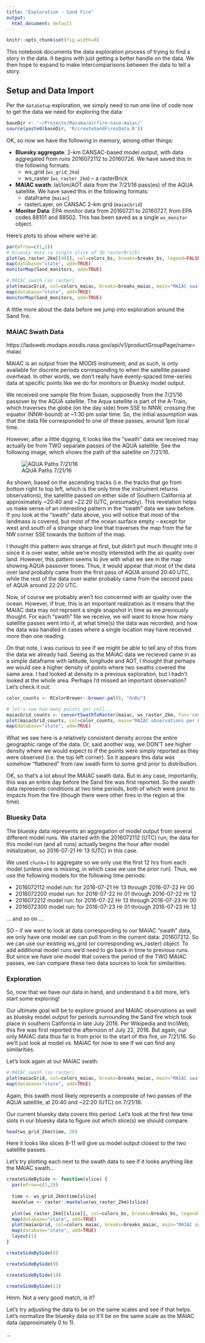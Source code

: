```yaml
---
title: "Exploration - Sand Fire"
output:
  html_document: default
---
```


```r
knitr::opts_chunk$set(fig.width=8)
```

This notebook documents the data exploration process of trying to find a story in the data. It begins with just getting a better handle on the data. We then hope to expand to make intercomparisons between the data to tell a story.

## Setup and Data Import

Per the `dataSetup` exploration, we simply need to run one line of code now to get the data we need for exploring the data:

```r
baseDir <- '~/Projects/Mazama/airfire-nasa-maiac/'
source(paste0(baseDir, 'R/createSandFiresData.R'))
```

OK, so now we have the following in memory, among other things:

* **Bluesky aggregate**: 2-km CANSAC-based model output, with data aggregated from runs 2016072112 to 20160726. We have saved this in the following formats:
    + ws_grid (`ws_grid_2km`)
    + ws_raster (`ws_raster_2km`) -- a rasterBrick

* **MAIAC swath**: lat/lon/AOT data from the 7/21/16 pass(es) of the AQUA satellite. We have saved this in the following formats:
    + dataframe (`maiac`)
    + rasterLayer, on CANSAC 2-km grid (`maiacGrid`)

* **Monitor Data**: EPA monitor data from 20160721 to 20160727, from EPA codes 88101 and 88502. This has been saved as a single `ws_monitor` object.

Here's plots to show where we're at:

```r
par(mfrow=c(1,2))
# bluesky data (a single slice of 3D rasterBrick)
plot(ws_raster_2km[[40]], col=colors_bs, breaks=breaks_bs, legend=FALSE, main="bluesky slice (as raster)\nw/ EPA monitors")
map(database="state", add=TRUE)
monitorMap(Sand_monitors, add=TRUE)

# MAIAC swath (as raster)
plot(maiacGrid, col=colors_maiac, breaks=breaks_maiac, main="MAIAC swath (as raster)\nw/ EPA monitors")
map(database="state", add=TRUE)
monitorMap(Sand_monitors, add=TRUE)
```

A little more about the data before we jump into exploration around the Sand fire.

### MAIAC Swath Data

https://ladsweb.modaps.eosdis.nasa.gov/api/v1/productGroupPage/name=maiac

MAIAC is an output from the MODIS instrument, and as such, is only available for discrete periods corresponding to when the satellite passed overhead. In other words, we don't really have evenly-spaced time-series data at specific points like we do for monitors or Bluesky model output.

We received one sample file from Susan, supposedly from the 7/21/16 passover by the AQUA satellite. The Aqua satellite is part of the A-Train, which traverses the globe (on the day side) from SSE to NNW, crossing the equator (NNW-bound) at ~1:30 pm solar time. So, the initial assumption was that the data file corresponded to one of these passes, around 1pm local time.

However, after a little digging, it looks like the "swath" data we received may actually be from TWO separate passes of the AQUA satellite. See the following image, which shows the path of the satellite on 7/21/16.

![AQUA Paths 7/21/16](https://www.ssec.wisc.edu/datacenter/aqua/GLOBAL2016_07_21_203_aqua.gif)

As shown, based on the ascending tracks (i.e. the tracks that go from bottom right to top left, which is the only time the instrument returns observations), the satellite passed on either side of Southern California at approximately ~20:40 and ~22:20 (UTC, presumably). This revelation helps us make sense of an interesting pattern in the "swath" data we saw before. If you look at the "swath" data above, you will notice that most of the landmass is covered, but most of the ocean surface empty -- except for west and south of a strange sharp line that traverses the map from the far NW corner SSE towards the bottom of the map.

I thought this pattern was strange at first, but didn't put much thought into it since it is over water, while we're mostly interested with the air quality over land. However, this pattern seems to jive with what we see in the map showing AQUA passover times. Thus, it would appear that most of the data over land probably came from the first pass of AQUA around 20:40 UTC, while the rest of the data over water probably came from the second pass of AQUA around 22:20 UTC.

Now, of course we probably aren't too concerned with air quality over the ocean. However, if true, this is an important realization as it means that the MAIAC data may not reprsent a single snapshot in time as we previously thought. For each "swath" file we receive, we will want to know how many satellite passes went into it, at what time(s) the data was recorded, and how the data was handled in cases where a single location may have received more than one reading.

On that note, I was curious to see if we might be able to tell any of this from the data we already had. Seeing as the MAIAC data we recieved came in as a simple dataframe with latitude, longitude and AOT, I thought that perhaps we would see a higher density of points where two swaths covered the same area. I had looked at density in a previous exploration, but I hadn't looked at the whole area. Perhaps I'd missed an important observation? Let's check it out:

```r
color_counts <- RColorBrewer::brewer.pal(6, "GnBu")

# let's see how many points per cell...
maiacGrid_counts <- convertSwathToRaster(maiac, ws_raster_2km, fun='count')
plot(maiacGrid_counts, col=color_counts, main="MAIAC observations per Bluesky grid cell")
map(database="state", add=TRUE)
```

What we see here is a relatively consistent density across the entire geographic range of the data. Or, said another way, we DON'T see higher density where we would expect to if the points were simply reported as they were observed (i.e. the top left corner). So it appears this data was somehow "flattened" from raw swath form to some grid prior to distribution.

OK, so that's a lot about the MAIAC swath data. But in any case, importantly, this was an entire day before the Sand fire was first reported. So the swath data represents conditions at two time periods, both of which were prior to impacts from the fire (though there were other fires in the region at the time).



### Bluesky Data

The bluesky data represents an aggregation of model output from several different model runs. We started with the 2016072112 (UTC) run; the data for this model run (and all runs) actually begins the hour after model initialization, so 2016-07-21 Hr 13 (UTC) in this case.

We used `chunk=1` to aggregate so we only use the first 12 hrs from each model (unless one is missing, in which case we use the prior run). Thus, we use the following models for the following time periods:

* 2016072112 model run: for 2016-07-21 Hr 13 through 2016-07-22 Hr 00
* 2016072200 model run: for 2016-07-22 Hr 01 through 2016-07-22 Hr 12
* 2016072212 model run: for 2016-07-22 Hr 13 through 2016-07-23 Hr 00
* 2016072300 model run: for 2016-07-23 Hr 01 through 2016-07-23 Hr 12

... and so on ...

SO -- if we want to look at data corresponding to our MAIAC "swath" data, we only have one model we can pull from in the current data: 201607212. So we can use our existing ws_grid (or corresponding ws_raster) object. To add additional model runs we'd need to go back in time to previous runs. But since we have one model that covers the period of the TWO MAIAC passes, we can compare these two data sources to look for similarities.

### Exploration

So, now that we have our data in hand, and understand it a bit more, let's start some exploring!

Our ultimate goal will be to explore ground and MAIAC observations as well as bluesky model output for periods surrounding the Sand fire which took place in southern California in late July 2016. Per Wikipedia and InciWeb, this fire was first reported the afternoon of July 22, 2016. But again, our only MAIAC data thus far is from prior to the start of this fire, on 7/21/16. So we'll just look at model vs. MAIAC for now to see if we can find any similarities.

Let's look again at our MAIAC swath.

```r
# MAIAC swath (as raster)
plot(maiacGrid, col=colors_maiac, breaks=breaks_maiac, main="MAIAC swath (as raster)")
map(database="state", add=TRUE)
```

Again, this swath most likely represents a composite of two passes of the AQUA satellite, at 20:40 and ~22:20 (UTC) on 7/21/16.

Our current bluesky data covers this period. Let's look at the first few time slots in our bluesky data to figure out which slice(s) we should compare.

```r
head(ws_grid_2km$time, 20)
```

Here it looks like slices 8-11 will give us model output closest to the two satellite passes.

Let's try plotting each next to the swath data to see if it looks anything like the MAIAC swath...

```r

createSideBySide <- function(slice) {
  par(mfrow=c(1,2))
  
  time <- ws_grid_2km$time[slice]
  maxValue <- raster::maxValue(ws_raster_2km)[slice]
  
  plot(ws_raster_2km[[slice]], col=colors_bs, breaks=breaks_bs, legend=FALSE, main=paste0("bluesky slice #", slice, "\n",time))
  map(database="state", add=TRUE)
  plot(maiacGrid, col=colors_maiac, breaks=breaks_maiac, main="MAIAC swath")
  map(database="state", add=TRUE)
  layout(1)
}

```


```r
createSideBySide(8)
```

```r
createSideBySide(9)
```

```r
createSideBySide(10)
```

```r
createSideBySide(11)
```

Hmm. Not a very good match, is it?

Let's try adjusting the data to be on the same scales and see if that helps. Let's normalize the bluesky data so it'll be on the same scale as the MAIAC data (approximately 0 to 1).

...

